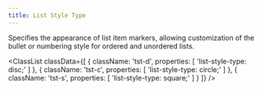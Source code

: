 ```yaml
---
title: List Style Type
---
```



Specifies the appearance of list item markers, allowing customization of the bullet or numbering style for ordered and unordered lists.

<ClassList
  classData={[
    {
        className: 'tst-d',
        properties: [
            'list-style-type: disc;'
        ]
    },
    {
        className: 'tst-c',
        properties: [
            'list-style-type: circle;'
        ]
    },
    {
        className: 'tst-s',
        properties: [
            'list-style-type: square;'
        ]
    }
  ]}
/>